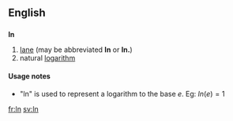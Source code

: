 ==English==

==={{abbreviation}}===
'''ln'''

# [[lane]] (may be abbreviated '''ln''' or '''ln.''')
# natural [[logarithm]]

====Usage notes====
* "ln" is used to represent a logarithm to the base <math>e</math>. Eg: <math> ln(e) = 1 </math>

[[fr:ln]]
[[sv:ln]]